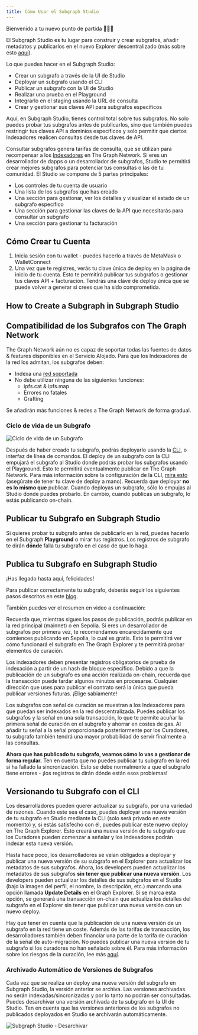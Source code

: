 ```yaml
---
title: Cómo Usar el Subgraph Studio
---
```


Bienvenido a tu nuevo punto de partida 👩🏽‍🚀

El Subgraph Studio es tu lugar para construir y crear subgrafos, añadir metadatos y publicarlos en el nuevo Explorer descentralizado (más sobre esto [aquí](/network/explorer)).

Lo que puedes hacer en el Subgraph Studio:

- Crear un subgrafo a través de la UI de Studio
- Deployar un subgrafo usando el CLI
- Publicar un subgrafo con la UI de Studio
- Realizar una prueba en el Playground
- Integrarlo en el staging usando la URL de consulta
- Crear y gestionar sus claves API para subgrafos específicos

Aquí, en Subgraph Studio, tienes control total sobre tus subgrafos. No solo puedes probar tus subgrafos antes de publicarlos, sino que también puedes restringir tus claves API a dominios específicos y solo permitir que ciertos Indexadores realicen consultas desde tus claves de API.

Consultar subgrafos genera tarifas de consulta, que se utilizan para recompensar a los [Indexadores](/network/indexing) en The Graph Network. Si eres un desarrollador de dapps o un desarrollador de subgrafos, Studio te permitirá crear mejores subgrafos para potenciar tus consultas o las de tu comunidad. El Studio se compone de 5 partes principales:

- Los controles de tu cuenta de usuario
- Una lista de los subgrafos que has creado
- Una sección para gestionar, ver los detalles y visualizar el estado de un subgrafo específico
- Una sección para gestionar las claves de la API que necesitarás para consultar un subgrafo
- Una sección para gestionar tu facturación

## Cómo Crear tu Cuenta

1. Inicia sesión con tu wallet - puedes hacerlo a través de MetaMask o WalletConnect
1. Una vez que te registres, verás tu clave única de deploy en la página de inicio de tu cuenta. Esto te permitirá publicar tus subgrafos o gestionar tus claves API + facturación. Tendrás una clave de deploy única que se puede volver a generar si crees que ha sido comprometida.

## How to Create a Subgraph in Subgraph Studio

<VideoEmbed youtube="nGIFuC69bSA" />

## Compatibilidad de los Subgrafos con The Graph Network

The Graph Network aún no es capaz de soportar todas las fuentes de datos & features disponibles en el Servicio Alojado. Para que los Indexadores de la red los admitan, los subgrafos deben:

- Indexa una [red soportada](/developing/supported-networks)
- No debe utilizar ninguna de las siguientes funciones:
  - ipfs.cat & ipfs.map
  - Errores no fatales
  - Grafting

Se añadirán más funciones & redes a The Graph Network de forma gradual.

### Ciclo de vida de un Subgrafo

![Ciclo de vida de un Subgrafo](/img/subgraph-lifecycle.png)

Después de haber creado tu subgrafo, podrás deployarlo usando la [CLI](https://github.com/graphprotocol/graph-cli), o interfaz de línea de comandos. El deploy de un subgrafo con la CLI empujará el subgrafo al Studio donde podrás probar los subgrafos usando el Playground. Esto te permitirá eventualmente publicar en The Graph Network. Para más información sobre la configuración de la CLI, [mira esto](/developing/defining-a-subgraph#install-the-graph-cli) (asegúrate de tener tu clave de deploy a mano). Recuerda que deployar **no es lo mismo que** publicar. Cuando deployas un subgrafo, sólo lo empujas al Studio donde puedes probarlo. En cambio, cuando publicas un subgrafo, lo estás publicando on-chain.

## Publicar tu Subgrafo en Subgraph Studio

Si quieres probar tu subgrafo antes de publicarlo en la red, puedes hacerlo en el Subgraph **Playground** o mirar tus registros. Los registros de subgrafo te dirán **dónde** falla tu subgrafo en el caso de que lo haga.

## Publica tu Subgrafo en Subgraph Studio

¡Has llegado hasta aquí, felicidades!

Para publicar correctamente tu subgrafo, deberás seguir los siguientes pasos descritos en este [blog](https://thegraph.com/blog/building-with-subgraph-studio).

También puedes ver el resumen en video a continuación:

<VideoEmbed youtube="HfDgC2oNnwo" />

Recuerda que, mientras sigues los pasos de publicación, podrás publicar en la red principal (mainnet) o en Sepolia. Si eres un desarrollador de subgrafos por primera vez, te recomendamos encarecidamente que comiences publicando en Sepolia, lo cual es gratis. Esto te permitirá ver cómo funcionará el subgrafo en The Graph Explorer y te permitirá probar elementos de curación.

Los indexadores deben presentar registros obligatorios de prueba de indexación a partir de un hash de bloque específico. Debido a que la publicación de un subgrafo es una acción realizada on-chain, recuerda que la transacción puede tardar algunos minutos en procesarse. Cualquier dirección que uses para publicar el contrato será la única que pueda publicar versiones futuras. ¡Elige sabiamente!

Los subgrafos con señal de curación se muestran a los Indexadores para que puedan ser indexados en la red descentralizada. Puedes publicar los subgrafos y la señal en una sola transacción, lo que te permite acuñar la primera señal de curación en el subgrafo y ahorrar en costes de gas. Al añadir tu señal a la señal proporcionada posteriormente por los Curadores, tu subgrafo también tendrá una mayor probabilidad de servir finalmente a las consultas.

**Ahora que has publicado tu subgrafo, veamos cómo lo vas a gestionar de forma regular.** Ten en cuenta que no puedes publicar tu subgrafo en la red si ha fallado la sincronización. Esto se debe normalmente a que el subgrafo tiene errores - ¡los registros te dirán dónde están esos problemas!

## Versionando tu Subgrafo con el CLI

Los desarrolladores pueden querer actualizar su subgrafo, por una variedad de razones. Cuando este sea el caso, puedes deployar una nueva versión de tu subgrafo en Studio mediante la CLI (solo será privado en este momento) y, si estás satisfecho con él, puedes publicar este nuevo deploy en The Graph Explorer. Esto creará una nueva versión de tu subgrafo que los Curadores pueden comenzar a señalar y los Indexadores podrán indexar esta nueva versión.

Hasta hace poco, los desarrolladores se veían obligados a deployar y publicar una nueva versión de su subgrafo en el Explorer para actualizar los metadatos de sus subgrafos. Ahora, los developers pueden actualizar los metadatos de sus subgrafos **sin tener que publicar una nueva versión**. Los developers pueden actualizar los detalles de sus subgrafos en el Studio (bajo la imagen del perfil, el nombre, la descripción, etc.) marcando una opción llamada **Update Details** en el Graph Explorer. Si se marca esta opción, se generará una transacción on-chain que actualiza los detalles del subgrafo en el Explorer sin tener que publicar una nueva versión con un nuevo deploy.

Hay que tener en cuenta que la publicación de una nueva versión de un subgrafo en la red tiene un coste. Además de las tarifas de transacción, los desarrolladores también deben financiar una parte de la tarifa de curación de la señal de auto-migración. No puedes publicar una nueva versión de tu subgrafo si los curadores no han señalado sobre él. Para más información sobre los riesgos de la curación, lee más [aquí](/network/curating).

### Archivado Automático de Versiones de Subgrafos

Cada vez que se realiza un deploy una nueva versión del subgrafo en Subgraph Studio, la versión anterior se archiva. Las versiones archivadas no serán indexadas/sincronizadas y por lo tanto no podrán ser consultadas. Puedes desarchivar una versión archivada de tu subgrafo en la UI de Studio. Ten en cuenta que las versiones anteriores de los subgrafos no publicados deployados en Studio se archivarán automáticamente.

![Subgraph Studio - Desarchivar](/img/Unarchive.png)
